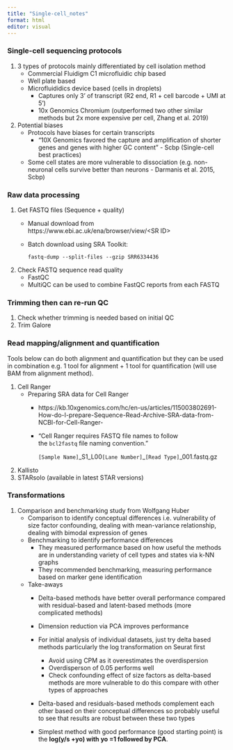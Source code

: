 ```yaml
---
title: "Single-cell_notes"
format: html
editor: visual
---
```


### Single-cell sequencing protocols

1.  3 types of protocols mainly differentiated by cell isolation method
    -   Commercial Fluidigm C1 microfluidic chip based
    -   Well plate based
    -   Microfluididics device based (cells in droplets)
        -   Captures only 3' of transcript (R2 end, R1 + cell barcode + UMI at 5')
        -   10x Genomics Chromium (outperformed two other similar methods but 2x more expensive per cell, Zhang et al. 2019)
2.  Potential biases
    -   Protocols have biases for certain transcripts
        -   "10X Genomics favored the capture and amplification of shorter genes and genes with higher GC content" - Scbp (Single-cell best practices)
    -   Some cell states are more vulnerable to dissociation (e.g. non-neuronal cells survive better than neurons - Darmanis et al. 2015, Scbp)

### Raw data processing

1.  Get FASTQ files (Sequence + quality)
    -   Manual download from https://www.ebi.ac.uk/ena/browser/view/\<SR ID\>

    -   Batch download using SRA Toolkit:

        ```         
        fastq-dump --split-files --gzip SRR6334436
        ```
2.  Check FASTQ sequence read quality
    -   FastQC
    -   MultiQC can be used to combine FastQC reports from each FASTQ

### Trimming then can re-run QC

1.  Check whether trimming is needed based on initial QC
2.  Trim Galore

### Read mapping/alignment and quantification

Tools below can do both alignment and quantification but they can be used in combination e.g. 1 tool for alignment + 1 tool for quantification (will use BAM from alignment method).

1.  Cell Ranger
    -   Preparing SRA data for Cell Ranger
        -   https://kb.10xgenomics.com/hc/en-us/articles/115003802691-How-do-I-prepare-Sequence-Read-Archive-SRA-data-from-NCBI-for-Cell-Ranger-

        -   "Cell Ranger requires FASTQ file names to follow the `bcl2fastq` file naming convention."

            `[Sample Name]`\_S1_L00`[Lane Number]`\_`[Read Type]`\_001.fastq.gz
2.  Kallisto
3.  STARsolo (available in latest STAR versions)

### Transformations

1.  Comparison and benchmarking study from Wolfgang Huber
    -   Comparison to identify conceptual differences i.e. vulnerability of size factor confounding, dealing with mean-variance relationship, dealing with bimodal expression of genes
    -   Benchmarking to identify performance differences
        -   They measured performance based on how useful the methods are in understanding variety of cell types and states via k-NN graphs
        -   They recommended benchmarking, measuring performance based on marker gene identification
    -   Take-aways
        -   Delta-based methods have better overall performance compared with residual-based and latent-based methods (more complicated methods)

        -   Dimension reduction via PCA improves performance

        -   For initial analysis of individual datasets, just try delta based methods particularly the log transformation on Seurat first

            -   Avoid using CPM as it overestimates the overdispersion
            -   Overdisperson of 0.05 performs well
            -   Check confounding effect of size factors as delta-based methods are more vulnerable to do this compare with other types of approaches

        -   Delta-based and residuals-based methods complement each other based on their conceptual differences so probably useful to see that results are robust between these two types

        -   Simplest method with good performance (good starting point) is the **log(y/s +yo) with yo =1 followed by PCA**.
